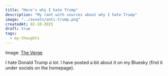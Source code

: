 ```yaml
---
title: "Here's why I hate Trump"
description: "My rant with sources about why I hate Trump"
image: "../assets/anti-trump.png"
createdAt: 02-10-2025
draft: true
tags:
  - my-thoughts
---
```


Image: [The Verge](https://www.theverge.com/2025/1/18/24346025/data-donald-trump-climate-environment-epa)

I hate Donald Trump *a lot*. I have posted a bit about it on my Bluesky (find it under socials on the homepage).